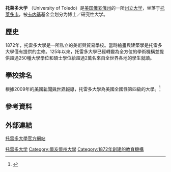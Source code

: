 {{noteTA
|T=zh-hans:托莱多大学;zh-hant:托萊多大學;zh-tw:托雷多大學;
|1=zh-hans:托莱多;zh-hant:托萊多;zh-tw:托雷多;
}}
{{Infobox University
| Name =托莱多大学
| EnglishName =University of Toledo
| SealImage =Toledo Early College High School at the University of Toledo, December 2019.jpg
| SealInfo =
| Motto =
| Established =1872年
| Type =公立
| President =Dr. Lloyd A. Jacobs
| Chancellor =
| Location =[[美國|美國]][[俄亥俄州|俄亥俄州]]
| Campus =
| AreaTotal =
| Department =
| Staff = 
| Faculty =
| Professor =
| Associate Professor =
| Assistant Professor =
| Lecturer =
| Student =23,085
| Undergraduate =18,130
| Postgraduate =4,456
| Adult education =
| Distance education =
| 4-year technological program =
| 2-year technological program =
| Affiliations =
| Colors = 
| Website =http://www.utoledo.edu/
}}

'''托莱多大学''' （University of Toledo）是[[美国|美国]][[俄亥俄州|俄亥俄州]]的一所[[州立大学系统|州立大学]]，坐落于[[托莱多_(俄亥俄州)|托莱多市]]，被[[卡内基|卡内基]]基金会划分为博士／研究性大学。

== 歷史 ==
1872年，托雷多大學是一所私立的美術與貿易學校。當時繪畫與建築學是托雷多大學僅有提供的主修。125年以來，托雷多大學已經轉變為全方位的學術機構並提供超過250種大學學位和碩士學位給超過2萬名來自全世界各地的學生就讀。

== 學校排名 ==
根據2009年的[[美國新聞與世界報導|美國新聞與世界報導]]，托雷多大學為美國全國性第四級的大學。<ref>{{Cite web |url=http://colleges.usnews.rankingsandreviews.com/best-colleges/toledo-oh/university-of-toledo-3131/@@Academics_overview.html |title=存档副本 |access-date=2009-12-12 |archive-date=2009-08-26 |archive-url=https://web.archive.org/web/20090826180717/http://colleges.usnews.rankingsandreviews.com/best-colleges/toledo-oh/university-of-toledo-3131/@@Academics_overview.html |dead-url=no }}</ref>

{{美國大學排名
<!--全球名次 -->
| ARWU_W        = 
| ARWU_WA       =
| QS_W          =
| THE_W         =
| THE_WR        =
| USNWR_W       =
<!-- 國內名次 -->
| ARWU_NU       = 
| ARWU_NUA      =
| QS_NU         =
| THE_NU        =
| THE_NUR       =
| USNWR_NUW     =
| Forbes        = 
| USNWR_NU      = 
| Wamo_NU       = 181
}}

== 參考資料 ==
<references/>

== 外部連結 ==
[http://www.utoledo.edu/ 托雷多大學官方網站] {{Wayback|url=http://www.utoledo.edu/ |date=20210320070012 }}
{{Authority control}}
[[Category:托雷多大学|]]
[[Category:俄亥俄州大學|Category:俄亥俄州大學]]
[[Category:1872年創建的教育機構|Category:1872年創建的教育機構]]